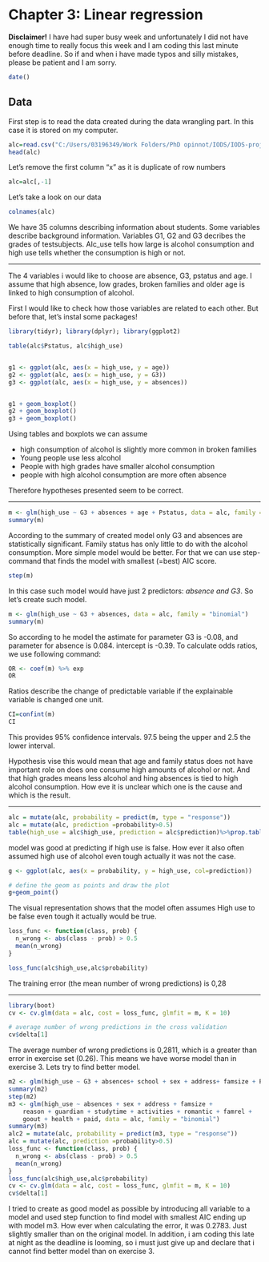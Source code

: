 # Chapter 3: Linear regression

**Disclaimer!** I have had super busy week and unfortunately I did not have enough time to really focus this week and I am coding this last minute before deadline. So if and when i have made typos and silly mistakes, please be patient and I am sorry.

```{r}
date()
```
## Data


First step is to read the data created during the data wrangling part. In this case it is stored on my computer.

```{r}
alc=read.csv("C:/Users/03196349/Work Folders/PhD opinnot/IODS/IODS-project/data/alcdata.csv")
head(alc)
```

Let's remove the first column "x" as it is duplicate of row numbers

```{r}
alc=alc[,-1]
```

Let's take a look on our data

```{r}
colnames(alc)
```

We have 35 columns describing information about students. Some variables describe background information. Variables G1, G2 and G3 decribes the grades of testsubjects. Alc_use tells how large is alcohol consumption and high use tells whether the consumption is high or not. 

***
The 4 variables i would like to choose are absence, G3, pstatus and age. I assume that high absence, low grades, broken families and older age is linked to high consumption of alcohol.


First I would like to check how those variables are related to each other. But before that, let's instal some packages!
```{r}

library(tidyr); library(dplyr); library(ggplot2)

```

```{r}

table(alc$Pstatus, alc$high_use)


g1 <- ggplot(alc, aes(x = high_use, y = age))
g2 <- ggplot(alc, aes(x = high_use, y = G3))
g3 <- ggplot(alc, aes(x = high_use, y = absences))


g1 + geom_boxplot()
g2 + geom_boxplot()
g3 + geom_boxplot()

```
Using tables and boxplots we can assume 

* high consumption of alcohol is slightly more common in broken families
* Young people use less alcohol
* People with high grades have smaller alcohol consumption
* people with high alcohol consumption are more often absence

Therefore hypotheses presented seem to be correct. 


***
```{r}
m <- glm(high_use ~ G3 + absences + age + Pstatus, data = alc, family = "binomial")
summary(m)
```
According to the summary of created model only G3 and absences are statistically significant. Family status has only little to do with the alcohol consumption. More simple model would be better. For that we can use step-command that finds the model with smallest (=best) AIC score.  


```{r}
step(m)
```

In this case such model would have just 2 predictors: *absence and G3*. So let's create such model.

```{r}
m <- glm(high_use ~ G3 + absences, data = alc, family = "binomial")
summary(m)
```

So according to he model the astimate for parameter G3 is -0.08, and parameter for absence is 0.084. intercept is -0.39. To calculate odds ratios, we use following command:

```{r}
OR <- coef(m) %>% exp
OR
```

Ratios describe the change of predictable variable if the explainable variable is changed one unit. 

```{r}
CI=confint(m)
CI

```

This provides 95% confidence intervals. 97.5 being the upper and 2.5 the lower interval.

Hypothesis vise this would mean that age and family status does not have important role on does one consume high amounts of alcohol or not. And that high grades means less alcohol and hing absences is tied to high alcohol consumption. How eve it is unclear which one is the cause and which is the result.

***


```{r}
alc = mutate(alc, probability = predict(m, type = "response"))
alc = mutate(alc, prediction =probability>0.5)
table(high_use = alc$high_use, prediction = alc$prediction)%>%prop.table()

```

model was good at predicting if high use is false. How ever it also often assumed high use of alcohol even tough actually it was not the case. 

```{r}
g <- ggplot(alc, aes(x = probability, y = high_use, col=prediction))

# define the geom as points and draw the plot
g+geom_point()

```

The visual representation shows that the model often assumes High use to be false even tough it actually would be true. 

```{r}
loss_func <- function(class, prob) {
  n_wrong <- abs(class - prob) > 0.5
  mean(n_wrong)
}

loss_func(alc$high_use,alc$probability)

```

The training error (the mean number of wrong predictions) is 0,28


***

```{r}
library(boot)
cv <- cv.glm(data = alc, cost = loss_func, glmfit = m, K = 10)

# average number of wrong predictions in the cross validation
cv$delta[1]
```

The average number of wrong predictions is 0,2811, which is a greater than error in exercise set (0.26). This means we have worse model than in exercise 3. Lets try to find better model.

```{r}
m2 <- glm(high_use ~ G3 + absences+ school + sex + address+ famsize + Pstatus + Medu + Fedu + Mjob + Fjob + reason + guardian + traveltime + studytime + schoolsup+ famsup+ activities + nursery + higher + internet + romantic + famrel + freetime + goout + health + failures + paid + absences + G1 + G2, data = alc, family = "binomial")
summary(m2)
step(m2)
m3 <- glm(high_use ~ absences + sex + address + famsize + 
    reason + guardian + studytime + activities + romantic + famrel + 
    goout + health + paid, data = alc, family = "binomial")
summary(m3)
alc2 = mutate(alc, probability = predict(m3, type = "response"))
alc = mutate(alc, prediction =probability>0.5)
loss_func <- function(class, prob) {
  n_wrong <- abs(class - prob) > 0.5
  mean(n_wrong)
}
loss_func(alc$high_use,alc$probability)
cv <- cv.glm(data = alc, cost = loss_func, glmfit = m, K = 10)
cv$delta[1]
```

I tried to create as good model as possible by introducing all variable to a model and used step function to find model with smallest AIC ending up with model m3. How ever when calculating  the error, it was 0.2783. Just slightly smaller than on the original model. In addition, i am coding this late at night as the deadline is looming, so i must just give up and declare that i cannot find better model than on exercise 3.


